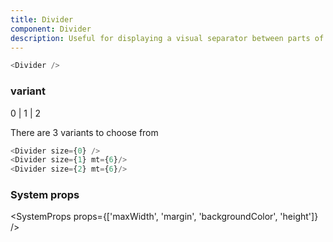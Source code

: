 ```yaml
---
title: Divider
component: Divider
description: Useful for displaying a visual separator between parts of content.
---
```


```js live
<Divider />
```

### variant

<Prop isOptional default="0">
  0 | 1 | 2
</Prop>

There are 3 variants to choose from

```js live
<Divider size={0} />
<Divider size={1} mt={6}/>
<Divider size={2} mt={6}/>
```

### System props

<SystemProps props={['maxWidth', 'margin', 'backgroundColor', 'height']} />
